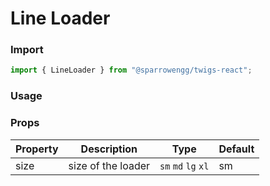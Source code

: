 
# Line Loader

### Import

```jsx
import { LineLoader } from "@sparrowengg/twigs-react";
```

### Usage 

<LineLoaderSnippet />

### Props
| Property       | Description                                | Type                    | Default |
|----------------|--------------------------------------------|-------------------------|---------|
| size           | size of the loader                         | `sm` `md` `lg` `xl`     | sm      |
